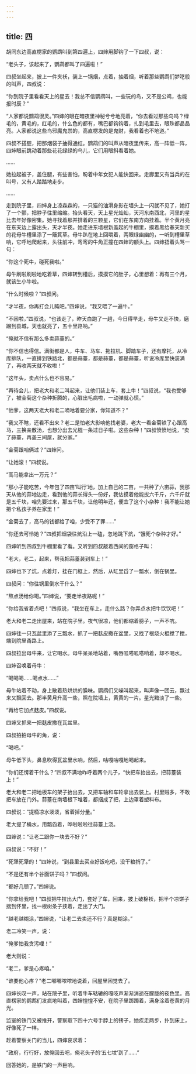 ```yaml
---
---
---
```

title: 四
---




胡同东边高直楞家的鹦鹉叫到第四遍上，四婶用脚钩了一下四叔，说：

“老头子，该起来了，鹦鹉都叫了四遍啦！”

四叔坐起来，披上一件夹袄，装上一锅烟，点着，抽着烟，听着那些鹦鹉们梦呓般的叫声，四叔说：

“你到院子里看看天上的星去！我总不信鹦鹉叫，一些玩的鸟，又不是公鸡，也能报时辰？”

“人家都说鹦鹉很灵。”四婶的眼在暗夜里神秘兮兮地亮着，“你去看过那些鸟吗？绿毛的，黄毛的，红毛的，什么色的都有，嘴巴都钩钩着，扎到毛里去，眼珠都晶晶亮。人家都说这些鸟邪魔鬼祟的，高直楞发的是鬼财，我看着也不地道。”

四叔不搭腔，把那烟袋子抽得通红。鹦鹉们的叫声从暗夜里传来，高一阵低一阵，四婶眼前跳动着那些花花绿绿的鸟儿，它们用眼斜看着她。

……

她拉起被子，盖住腿，有些害怕，盼着中年女犯人能快回来。走廊里又有当兵的在叫号，又有人踏踏地走步。

……

走到院子里，四婶身上凉森森的，一只猫的油滑身影在墙头上一闪就不见了，她打了一个颤，把脖子往里缩缩。抬头看天，天上星光灿灿，天河东南西北，河里的星比去年好像密集。她寻找着那并排着的三颗星，它们在东南方向挂着。半个黄月亮在东天边上露出头，天才半夜。她走进东墙根新盖起的牛棚里，摸着黑给春天新买的花母牛槽里添了一簸箕草。母牛趴在地上回嚼着，两眼绿幽幽的，一听到槽里草响，它呼地爬起来，头往前冲，弯弯的牛角正撞在四婶的额头上。四婶捂着头骂一句：

“你这个死牛，碰死我啦。”

母牛刷啦刷啦地吃着草，四婶转到槽后，摸摸它的肚子，心里想着：再有三个月，就该生小牛啦。

“什么时候啦？”四叔问。

“才半夜，你再打会儿盹吧。”四婶说，“我又喂了一遍牛。”

“不困啦，”四叔说，“也该走了，昨天白跑了一趟，今日得早走，母牛又走不快，磨蹭到县城，天也就亮了，五十里路呐。”

“俺就不信有那么多卖蒜薹的。”

“你不信也得信。满街都是人，牛车、马车、拖拉机、脚踏车子，还有摩托，从冷库排队，一直排到铁路北，都是蒜薹，都是蒜薹，都是蒜薹，听说冷库里快装满了，再收两天就不收啦！”

“这年头，卖点什么也不容易。”

“再待会儿，把老大和老二叫起来，让他们装上车，套上牛！”四叔说，“我也受够了，被金菊这个杂种折腾的，心脏出毛病啦，一动弹就心慌。”

“他爹，这两天老大和老二嘀咕着要分家，你知道不？”

“我又不瞎，还看不出来？老二是怕老大影响他找老婆，老大一看金菊铁了心跟高马，三换亲散汤，也想分出去光棍一条过日子啦。这些杂种！”四叔愤愤地说，“卖了蒜薹，再盖三间屋，就分家。”

“金菊跟咱俩过？”四婶问。

“让她滚！”四叔说。

“高马能拿出一万元？”

“那小子能吃苦，今年包了四亩‘叫行’地，加上自己的二亩，一共种了六亩蒜，我那天从他的蒜地边走，看到他的蒜长得头一份好，我估摸着他能拔六千斤，六千斤就是五千块，咱先要过来，那五千块，让他明年还，便宜了这个小杂种！我不能让她把个私孩子养在家里！”

“金菊去了，高马的钱都给了咱，少受不了罪……”

“你还去可怜她？”四叔把烟袋往炕沿上一磕，忽地跳下炕，“饿死个杂种才好。”

四婶听到四叔到牛棚里看了看。又听到四叔敲着西间的窗格子叫：

“老大，老二，起来，帮我把蒜薹装到车上！”

四婶也下了炕，点着灯，挂在门框上，然后，从缸里舀了一瓢水，倒在锅里。

四叔问：“你往锅里倒水干什么？”

“熬点汤给你喝。”四婶说，“要走半夜路呢！”

“你给我省着点吧！”四叔说，“我坐在车上，走什么路？你弄点水把牛饮饮吧！”

老大和老二走出屋来，站在院子里。夜气很凉，他们都缩着膀子，一声不吭。

四婶往一只瓦盆里添了三瓢水，抓了一把麸皮撒在盆里，又找了根烧火棍搅了搅，端到院里甬路上。

四叔拉出母牛来，让它喝水。母牛呆呆地站着，嘴唇呱嗒呱嗒响着，却不喝水。

四婶召唤着母牛：

“喝喝喝……喝点水……”

母牛站着不动，身上散着热烘烘的臊味。鹦鹉们又噪叫起来，叫声像一团云，飘过来又飘回去。那半黄月升高一些，照在院墙上，黄黄的一片。星光黯淡了一些。

“再给它加点麸皮。”四叔说。

四婶又抓来一把麸皮撒在瓦盆里。

四叔拍拍母牛的角，说：

“喝吧。”

母牛低下头，鼻息吹得瓦盆里水响，然后，咕嘎咕嘎地喝起来。

“你们还愣着干什么？”四叔不满地咋呼着两个儿子，“快把车抬出去，把蒜薹装上！”

老大和老二把地板车的架子抬出去，又把车轴和车轮拿出去装上。村里贼多，不敢把车放在门外。蒜薹在南墙根下堆着，都捆成了把，上边罩着塑料布。

四叔说：“提桶凉水泼泼，省着掉分量。”

老大提了桶水，用瓢舀着，哗啦啦啦往蒜薹上浇。

四婶说：“让老二跟你一块去不好？”

四叔说：“不好！”

“死犟死犟的！”四婶说，“到县里去买点好饭吃吧，没干粮捎了。”

“不是还有半个谷面饼子吗？”四叔问。

“都好几顿了。”四婶说。

“你拿给我吧！”四叔把牛拉出大门，套好了车，回来，披上破棉袄，把半个凉饼子揣到怀里，找一根树条子挟着，走出了大门。

“越老越糊涂，”四婶说，“让老二去卖还不行？真是糊涂。”

老二冷笑一声，说：

“俺爹怕我贪污哩！”

老大则说：

“老二，爹是心疼咱。”

“谁要他心疼？”老二嘟嘟哝哝地说着，回屋里困觉去了。

四婶长叹一声，站在院子里，听着牛车轱辘的嘎吱声渐渐消逝在朦胧的夜色里。高直楞家的鹦鹉们发疯地叫着，四婶惶惶不安，在院子里踯躅着，满身涂着苍黄的月光。

监室的铁门又被推开，警察取下四十六号手脖上的铐子，她疾走两步，扑到床上，好像死了一样。

趁着警察关门的当儿，四婶哀求着：

“政府，行行好，放俺回去吧，俺老头子的‘五七坟’到了……”

回答她的，是铁门的一声巨响。